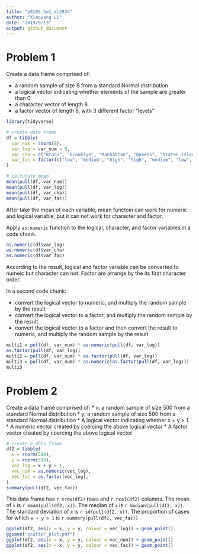```yaml
---
title: "p8105_hw1_xl2934"
author: "Xiaoyang Li"
date: "2019/9/13"
output: github_document
---
```


# Problem 1

Create a data frame comprised of:

* a random sample of size 8 from a standard Normal distribution
* a logical vector indicating whether elements of the sample are greater than 0
* a character vector of length 8
* a factor vector of length 8, with 3 different factor “levels”

```r
library(tidyverse)

# create data frame
df = tibble(
  var_num = rnorm(8),
  var_log = var_num > 0,
  var_cha = c("Bronx", "Brooklyn", "Manhattan", "Queens", "Staten Island","Roosevelt Island", "U thant Island", "Marble Hill" ),
  var_fac = factor(c("low", "medium", "high", "high", "medium", "low", "low", "medium"))
)

# calculate mean
mean(pull(df, var_num))
mean(pull(df, var_log))
mean(pull(df, var_cha))
mean(pull(df, var_fac))
```

After take the mean of each variable, mean functoin can work for numeric and logical variable, but it can not work for character and factor.

Apply `as.numeric` function to the logical, character, and factor variables in a code chunk.
```r
as.numeric(df$var_log)
as.numeric(df$var_cha)
as.numeric(df$var_fac)
```
According to the result, logical and factor variable can be converted to numeic but character can not. Factor are arrange by the its first character order.  


In a second code chunk:

* convert the logical vector to numeric, and multiply the random sample by the result
* convert the logical vector to a factor, and multiply the random sample by the result
* convert the logical vector to a factor and then convert the result to numeric, and multiply the random sample by the result
```r
multi1 = pull(df, var_num) * as.numeric(pull(df, var_log))
as.factor(pull(df, var_log))
multi2 = pull(df, var_num) * as.factor(pull(df, var_log))
multi3 = pull(df, var_num) * as.numeric(as.factor(pull(df, var_log)))
multi3
```


# Problem 2

Create a data frame comprised of:
* x: a random sample of size 500 from a standard Normal distribution
* y: a random sample of size 500 from a standard Normal distribution
* A logical vector indicating whether x + y > 1
* A numeric vector created by coercing the above logical vector
* A factor vector created by coercing the above logical vector

```r
# create a data frame 
df2 = tibble(
  x = rnorm(500),
  y = rnorm(500), 
  vec_log = x + y > 1,
  vec_num = as.numeric(vec_log),
  vec_fac = as.factor(vec_log),
)
summary(pull(df2, vec_fac))
```
This data frame has `r nrow(df2)` rows and `r ncol(df2)` columns. The mean of `x` is `r mean(pull(df2, x))`. The median of `x` is `r median(pull(df2, x))`. The standard deviation of `x` is `r sd(pull(df2, x))`. The proportion of cases for which `x + y > 1` is `r summary(pull(df2, vec_fac))`
```r
ggplot(df2, aes(x = x, y = y, colour = vec_log)) + geom_point() 
ggsave("scatter_plot.pdf")
ggplot(df2, aes(x = x, y = y, colour = vec_num)) + geom_point() 
ggplot(df2, aes(x = x, y = y, colour = vec_fac)) + geom_point() 

```

